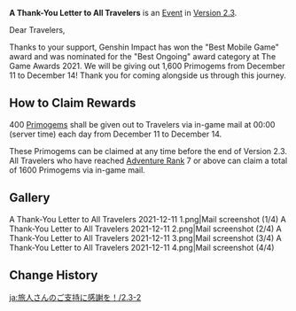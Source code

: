 {{Event
|name              = A Thank-You Letter to All Travelers (Game Awards Mobile Game & Ongoing 2021)
|image             = A Thank-You Letter to All Travelers.png
|type              = In-Game
|group             = Mail
|group2            = Celebration
|time_known        = yes
|time_start        = 2021-12-11 00:00:00
|time_end          = 2021-12-14 23:59:59
|link              = https://twitter.com/GenshinImpact/status/1469150056703946752
}}
'''A Thank-You Letter to All Travelers''' is an [[Event]] in [[Version 2.3]].

Dear Travelers,

Thanks to your support, Genshin Impact has won the "Best Mobile Game" award and was nominated for the "Best Ongoing" award category at The Game Awards 2021. We will be giving out 1,600 Primogems from December 11 to December 14! Thank you for coming alongside us through this journey.

==How to Claim Rewards==
400 [[Primogem]]s shall be given out to Travelers via in-game mail at 00:00 (server time) each day from December 11 to December 14.

These Primogems can be claimed at any time before the end of Version 2.3. All Travelers who have reached [[Adventure Rank]] 7 or above can claim a total of 1600 Primogems via in-game mail.

==Gallery==
<gallery>
A Thank-You Letter to All Travelers 2021-12-11 1.png|Mail screenshot (1/4)
A Thank-You Letter to All Travelers 2021-12-11 2.png|Mail screenshot (2/4)
A Thank-You Letter to All Travelers 2021-12-11 3.png|Mail screenshot (3/4)
A Thank-You Letter to All Travelers 2021-12-11 4.png|Mail screenshot (4/4)
</gallery>

==Change History==
{{Change History|2.3}}

[[ja:旅人さんのご支持に感謝を！/2.3-2]]